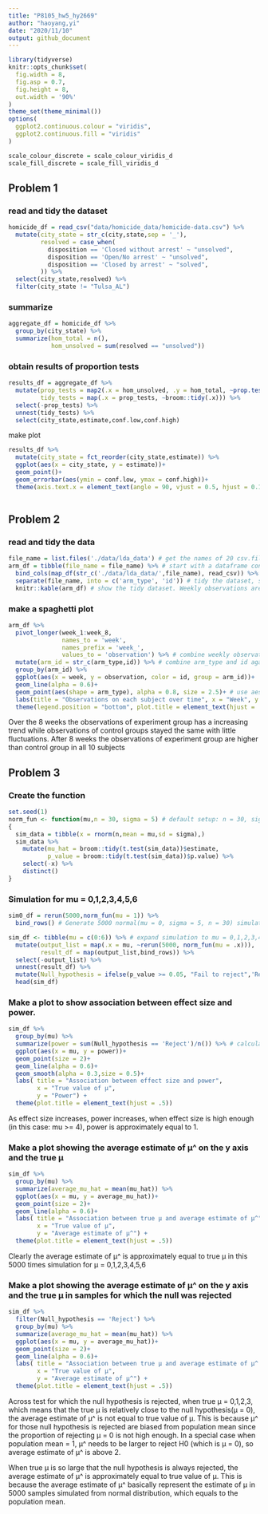 ```yaml
---
title: "P8105_hw5_hy2669"
author: "haoyang,yi"
date: "2020/11/10"
output: github_document
---
```


```r
library(tidyverse)
knitr::opts_chunk$set(
  fig.width = 8,
  fig.asp = 0.7,
  fig.height = 8,
  out.width = '90%'
)
theme_set(theme_minimal())
options(
  ggplot2.continuous.colour = "viridis",
  ggplot2.continuous.fill = "viridis"
)

scale_colour_discrete = scale_colour_viridis_d
scale_fill_discrete = scale_fill_viridis_d
```
## Problem 1
### read and tidy the dataset
```r
homicide_df = read_csv("data/homicide_data/homicide-data.csv") %>%
  mutate(city_state = str_c(city,state,sep = '_'),
         resolved = case_when(
           disposition == 'Closed without arrest' ~ "unsolved",
           disposition == 'Open/No arrest' ~ "unsolved",
           disposition == 'Closed by arrest' ~ "solved",
         )) %>%
  select(city_state,resolved) %>%
  filter(city_state != "Tulsa_AL") 
```
### summarize
```r
aggregate_df = homicide_df %>%
  group_by(city_state) %>%
  summarize(hom_total = n(),
            hom_unsolved = sum(resolved == "unsolved"))
```
### obtain results of proportion tests
```r
results_df = aggregate_df %>%
  mutate(prop_tests = map2(.x = hom_unsolved, .y = hom_total, ~prop.test(x = .x, n = .y)),
         tidy_tests = map(.x = prop_tests, ~broom::tidy(.x))) %>%
  select(-prop_tests) %>%
  unnest(tidy_tests) %>%
  select(city_state,estimate,conf.low,conf.high)
```
make plot
```r
results_df %>%
  mutate(city_state = fct_reorder(city_state,estimate)) %>%
  ggplot(aes(x = city_state, y = estimate))+
  geom_point()+
  geom_errorbar(aes(ymin = conf.low, ymax = conf.high))+
  theme(axis.text.x = element_text(angle = 90, vjust = 0.5, hjust = 0.1))
  
```

## Problem 2
### read and tidy the data
```r
file_name = list.files('./data/lda_data') # get the names of 20 csv.files
arm_df = tibble(file_name = file_name) %>% # start with a dataframe containing all file names.
  bind_cols(map_df(str_c('./data/lda_data/',file_name), read_csv)) %>% # read data from 20 csvs, save the results in arm_df.
  separate(file_name, into = c('arm_type', 'id')) # tidy the dataset, separate file_name(con01) into arm_type(con/exp) and id(1-10).
  knitr::kable(arm_df) # show the tidy dataset. Weekly observations are tidy.
```

### make a spaghetti plot
```r
arm_df %>%
  pivot_longer(week_1:week_8,
               names_to = 'week',
               names_prefix = 'week_',
               values_to = 'observation') %>% # combine weekly observations in a column for making plot
  mutate(arm_id = str_c(arm_type,id)) %>% # combine arm_type and id again 
  group_by(arm_id) %>%
  ggplot(aes(x = week, y = observation, color = id, group = arm_id))+
  geom_line(alpha = 0.6)+
  geom_point(aes(shape = arm_type), alpha = 0.8, size = 2.5)+ # use aes(shape = ) to create points with distinct shape from two types of arm.
  labs(title = "Observations on each subject over time", x = "Week", y = "Observation")+
  theme(legend.position = "bottom", plot.title = element_text(hjust = .5))
```
  Over the 8 weeks the observations of experiment group has a increasing trend while observations of control groups stayed the same with little fluctuations. After 8 weeks the observations of experiment group are higher than control group in all 10 subjects

## Problem 3
### Create the function 
```r
set.seed(1)
norm_fun <- function(mu,n = 30, sigma = 5) # default setup: n = 30, sigma = 5
{
  sim_data = tibble(x = rnorm(n,mean = mu,sd = sigma),)
  sim_data %>%
    mutate(mu_hat = broom::tidy(t.test(sim_data))$estimate,
           p_value = broom::tidy(t.test(sim_data))$p.value) %>%
    select(-x) %>%
    distinct()
}
```
### Simulation for mu = 0,1,2,3,4,5,6
```r
sim0_df = rerun(5000,norm_fun(mu = 1)) %>%
  bind_rows() # Generate 5000 normal(mu = 0, sigma = 5, n = 30) simulation and store the results of t.test(H0 : mu = 0)

sim_df <- tibble(mu = c(0:6)) %>% # expand simulation to mu = 0,1,2,3,4,5,6
  mutate(output_list = map(.x = mu, ~rerun(5000, norm_fun(mu = .x))),
         result_df = map(output_list,bind_rows)) %>%
  select(-output_list) %>%
  unnest(result_df) %>%
  mutate(Null_hypothesis = ifelse(p_value >= 0.05, "Fail to reject",'Reject'))  # Decision rule of t-test: If p_value < 0.05, reject H0, otherwise fail to reject H0
  head(sim_df)
```

### Make a plot to show association between effect size and power.
```r
sim_df %>%
  group_by(mu) %>%
  summarize(power = sum(Null_hypothesis == 'Reject')/n()) %>% # calculate power when mu = 0:6 
  ggplot(aes(x = mu, y = power))+
  geom_point(size = 2)+
  geom_line(alpha = 0.6)+
  geom_smooth(alpha = 0.3,size = 0.5)+
  labs( title = "Association between effect size and power",
        x = "True value of μ",
        y = "Power") +
  theme(plot.title = element_text(hjust = .5))
```
  As effect size increases, power increases, when effect size is high enough (in this case: mu >= 4), power is approximately equal to 1. 

### Make a plot showing the average estimate of μ^ on the y axis and the true μ 
```r
sim_df %>%
  group_by(mu) %>%
  summarize(average_mu_hat = mean(mu_hat)) %>%
  ggplot(aes(x = mu, y = average_mu_hat))+
  geom_point(size = 2)+
  geom_line(alpha = 0.6)+
  labs( title = "Association between true μ and average estimate of μ^",
        x = "True value of μ",
        y = "Average estimate of μ^") +
  theme(plot.title = element_text(hjust = .5))
```
  Clearly the average estimate of μ^ is approximately equal to true μ in this 5000 times simulation for μ = 0,1,2,3,4,5,6

### Make a plot showing the average estimate of μ^ on the y axis and the true μ in samples for which the null was rejected

```r
sim_df %>%
  filter(Null_hypothesis == 'Reject') %>%
  group_by(mu) %>%
  summarize(average_mu_hat = mean(mu_hat)) %>%
  ggplot(aes(x = mu, y = average_mu_hat))+
  geom_point(size = 2)+
  geom_line(alpha = 0.6)+
  labs( title = "Association between true μ and average estimate of μ^ when H0 is rejected",
        x = "True value of μ",
        y = "Average estimate of μ^") +
  theme(plot.title = element_text(hjust = .5))
```
  Across test for which the null hypothesis is rejected, when true μ = 0,1,2,3, which means that the true μ is relatively close to the null hypothesis(μ = 0), the average estimate of μ^ is not equal to true value of μ. This is because μ^ for those null hypothesis is rejected are biased from population mean since the proportion of rejecting μ = 0 is not high enough. In a special case when population mean = 1, μ^ needs to be larger to reject H0 (which is μ = 0), so average estimate of μ^ is above 2. 
  
  When true μ is so large that the null hypothesis is always rejected, the average estimate of μ^ is approximately equal to true value of μ. This is because the average estimate of μ^ basically represent the estimate of μ in 5000 samples simulated from normal distribution, which equals to the population mean.
